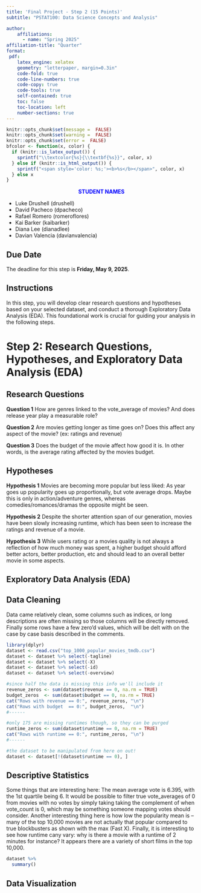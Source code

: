 ```yaml
---
title: 'Final Project - Step 2 (15 Points)'
subtitle: "PSTAT100: Data Science Concepts and Analysis" 

author:
    affiliations:
      - name: "Spring 2025"
affiliation-title: "Quarter"
format: 
 pdf: 
    latex_engine: xelatex
    geometry: "letterpaper, margin=0.3in"
    code-fold: true
    code-line-numbers: true
    code-copy: true
    code-tools: true
    self-contained: true
    toc: false
    toc-location: left
    number-sections: true
---
```

```r
knitr::opts_chunk$set(message =  FALSE)
knitr::opts_chunk$set(warning =  FALSE)
knitr::opts_chunk$set(error =  FALSE)
bfcolor <- function(x, color) {
  if (knitr::is_latex_output()) {
    sprintf("\\textcolor{%s}{\\textbf{%s}}", color, x)
  } else if (knitr::is_html_output()) {
    sprintf("<span style='color: %s;'><b>%s</b></span>", color, x)
  } else x
}
```



:::callout
<div style="text-align: center">
<span style="color: blue;"> **STUDENT NAMES **</span> 
</div>
- Luke Drushell    (drushell)
- David Pacheco    (dpacheco)
- Rafael Romero    (romeroflores)
- Kai Barker       (kaibarker)
- Diana Lee        (dianadlee)
- Davian Valencia  (davianvalencia)
:::


::: {.callout-caution}
## Due Date
The deadline for this step is **Friday, May 9, 2025**.
:::


:::{.callout-tip}
# Instructions
In this step, you will develop clear research questions and hypotheses based on your selected dataset, and conduct a thorough Exploratory Data Analysis (EDA). This foundational work is crucial for guiding your analysis in the following steps.

:::

# Step 2: Research Questions, Hypotheses, and Exploratory Data Analysis (EDA)


## Research Questions

**Question 1**
How are genres linked to the vote_average of movies? And does release year play a measurable role?

**Question 2**
Are movies getting longer as time goes on? Does this affect any aspect of the movie? (ex: ratings and revenue)

**Question 3**
Does the budget of the movie affect how good it is. In other words, is the average rating affected by the movies budget.

## Hypotheses

**Hypothesis 1**
Movies are becoming more popular but less liked: As year goes up popularity goes up proportionally, but vote average drops. Maybe this is only in action/adventure genres, whereas comedies/romances/dramas the opposite might be seen.

**Hypothesis 2**
Despite the shorter attention span of our generation, movies have been slowly increasing runtime, which has been seen to increase the ratings and revenue of a movie.

**Hypothesis 3**
While users rating or a movies quality is not always a reflection of how much money was spent, a higher budget should afford better actors, better production, etc and should lead to an overall better movie in some aspects. 


## Exploratory Data Analysis (EDA)

## Data Cleaning

Data came relatively clean, some columns such as indices, or long descriptions are often missing so those columns will be directly removed. Finally some rows have a few zero'd values, which will be delt with on the case by case basis described in the comments. 
```r
library(dplyr)
dataset <- read.csv("top_1000_popular_movies_tmdb.csv")
dataset <- dataset %>% select(-tagline)
dataset <- dataset %>% select(-X)
dataset <- dataset %>% select(-id)
dataset <- dataset %>% select(-overview)

#since half the data is missing this info we'll include it
revenue_zeros <- sum(dataset$revenue == 0, na.rm = TRUE)
budget_zeros  <- sum(dataset$budget == 0, na.rm = TRUE)
cat("Rows with revenue == 0:", revenue_zeros, "\n")
cat("Rows with budget  == 0:", budget_zeros,  "\n")
#------

#only 175 are missing runtimes though, so they can be purged
runtime_zeros <- sum(dataset$runtime == 0, na.rm = TRUE)
cat("Rows with runtime == 0:", runtime_zeros, "\n")
#------

#the dataset to be manipulated from here on out!
dataset <- dataset[!(dataset$runtime == 0), ]
```


## Descriptive Statistics

Some things that are interesting here:
The mean average vote is 6.395, with the 1st quartile being 6. It would be possible to filter true vote_averages of 0 from movies with no votes by simply taking taking the complement of when vote_count is 0, which may be something someone mapping votes should consider. Another interesting thing here is how low the popularity mean is -- many of the top 10,000 movies are not actually that popular compared to true blockbusters as shown with the max (Fast X). Finally, it is interesting to see how runtime cany vary: why is there a movie with a runtime of 2 minutes for instance? It appears there are a variety of short films in the top 10,000.
```r
dataset %>%
  summary()
```

## Data Visualization

